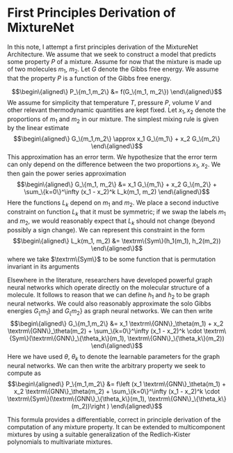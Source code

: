 # First Principles Derivation of MixtureNet

In this note, I attempt a first principles derivation of the MixtureNet
Architecture. We assume that we seek to construct a model that predicts
some property $P$ of a mixture. Assume for now that the mixture is made
up of two molecules $m_1$, $m_2$. Let $G$ denote the Gibbs free energy.
We assume that the property $P$ is a function of the Gibbs free energy.

$$\begin\{aligned\}
P_\{m_1,m_2\} &= f(G_\{m_1, m_2\})
\end\{aligned\}$$ We assume for simplicity that temperature $T$, pressure
$P$, volume $V$ and other relevant thermodynamic quantities are kept
fixed. Let $x_1, x_2$ denote the proportions of $m_1$ and $m_2$ in our
mixture. The simplest mixing rule is given by the linear estimate
$$\begin\{aligned\}
G_\{m_1,m_2\} \approx x_1 G_\{m_1\} + x_2 G_\{m_2\}
\end\{aligned\}$$ This approximation has an error term. We hypothesize
that the error term can only depend on the difference between the two
proportions $x_1$, $x_2$. We then gain the power series approximation
$$\begin\{aligned\}
G_\{m_1, m_2\} &= x_1 G_\{m_1\} + x_2 G_\{m_2\} + \sum_\{k=0\}^\infty (x_1 - x_2)^k L_k(m_1, m_2)
\end\{aligned\}$$ Here the functions $L_k$ depend on $m_1$ and $m_2$. We
place a second inductive constraint on function $L_k$ that it must be
symmetric; if we swap the labels $m_1$ and $m_2$, we would reasonably
expect that $L_k$ should not change (beyond possibly a sign change). We
can represent this constraint in the form $$\begin\{aligned\}
L_k(m_1, m_2) &= \textrm\{Sym\}(h_1(m_1), h_2(m_2))
\end\{aligned\}$$ where we take $\textrm\{Sym\}$ to be some function that is
permutation invariant in its arguments

Elsewhere in the literature, researchers have developed powerful graph
neural networks which operate directly on the molecular structure of a
molecule. It follows to reason that we can define $h_1$ and $h_2$ to be
graph neural networks. We could also reasonably approximate the solo
Gibbs energies $G_\{m_1\}$ and $G_\{m_2\}$ as graph neural networks. We can
then write $$\begin\{aligned\}
G_\{m_1,m_2\} &= x_1 \textrm\{GNN\}_\theta(m_1) + x_2 \textrm\{GNN\}_\theta(m_2) + \sum_\{k=0\}^\infty (x_1 - x_2)^k  \cdot \textrm\{Sym\}(\textrm\{GNN\}_\{\theta_k\}(m_1), \textrm\{GNN\}_\{\theta_k\}(m_2))
\end\{aligned\}$$ Here we have used $\theta$, $\theta_k$ to denote the
learnable parameters for the graph neural networks. We can then write
the arbitrary property we seek to compute as $$\begin\{aligned\}
P_\{m_1,m_2\} &= f\left (x_1 \textrm\{GNN\}_\theta(m_1) + x_2 \textrm\{GNN\}_\theta(m_2) + \sum_\{k=0\}^\infty (x_1 - x_2)^k  \cdot \textrm\{Sym\}(\textrm\{GNN\}_\{\theta_k\}(m_1), \textrm\{GNN\}_\{\theta_k\}(m_2))\right )
\end\{aligned\}$$

This formula provides a differentiable, correct in principle derivation
of the computation of any mixture property. It can be extended to
multicomponent mixtures by using a suitable generalization of the
Redlich-Kister polynomials to multivariate mixtures.
